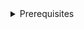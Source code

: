 
<details>
<summary>Prerequisites</summary>

- Node 20 or higher
- A package manager such as NPM or PNPM
- <LinkOut href='https://www.npmjs.com/package/@interledger/open-payments'>
    Open Payments SDK
  </LinkOut>

**Additional configuration**

Add `"type": "module"` to `package.json`

</details>
